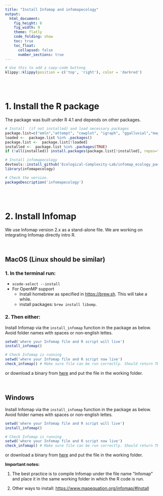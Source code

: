```yaml
---
title: "Install Infomap and infomapecology"
output:
  html_document: 
    fig_height: 6
    fig_width: 9
    theme: flatly
    code_folding: show
    toc: true
    toc_float:
      collapsed: false
      number_sections: true
---
```


```r
# Use this to add a copy-code buttong
klippy::klippy(position = c('top', 'right'), color = 'darkred')
```

<br>
<br>

# 1. Install the R package
The package was built under R 4.1 and depends on other packages.

```R
# Install  (if not installed) and load necessary packages
package.list=c("emln","attempt", "cowplot", "igraph", "ggalluvial","magrittr","vegan", "dplyr","readr","ggplot2","stringr","tibble","tidyr","rlang","igraph","bipartite")
loaded <-  package.list %in% .packages()
package.list <-  package.list[!loaded]
installed <-  package.list %in% .packages(TRUE)
if (!all(installed)) install.packages(package.list[!installed], repos="http://cran.rstudio.com/")

# Install infomapecology 
devtools::install_github('Ecological-Complexity-Lab/infomap_ecology_package', force=T)
library(infomapecology)

# Check the version.
packageDescription('infomapecology')
```

<br>
<br>

# 2. Install Infomap
We use Infomap version 2.x as a stand-alone file. We are working on integrating Infomap directly intro R.

<br>

## MacOS (Linux should be similar)
### 1. In the terminal run:
* `xcode-select --install`
* For OpenMP support
  * Install homebrew as specified in [https://brew.sh](https://brew.sh). This will take a while.
  * install packages: `brew install libomp`.

### 2. Then either:
Install Infomap via the `install_infomap` function in the package as below. Avoid folder names with spaces or non-english lettes.

```R
setwd('where your Infomap file and R script will live')
install_infomap()

# Check Infomap is running
setwd('where your Infomap file and R script now live')
check_infomap() # Make sure file can be run correctly. Should return TRUE
```

or download a binary from [here](https://github.com/mapequation/infomap/releases/latest) and put the file in the working folder.

<br>

## Windows

Install Infomap via the `install_infomap` function in the package as below. Avoid folder names with spaces or non-english lettes.

```R
setwd('where your Infomap file and R script will live')
install_infomap()

# Check Infomap is running
setwd('where your Infomap file and R script now live')
check_infomap() # Make sure file can be run correctly. Should return TRUE
```

or download a binary from [here](https://github.com/mapequation/infomap/releases/latest) and put the file in the working folder.


**Important notes:**

1. The best practice is to compile Infomap under the file name "Infomap" and place it in the
same working folder in which the R code is run.

2. Other ways to install: [https://www.mapequation.org/infomap/#Install](https://www.mapequation.org/infomap/#Install)
